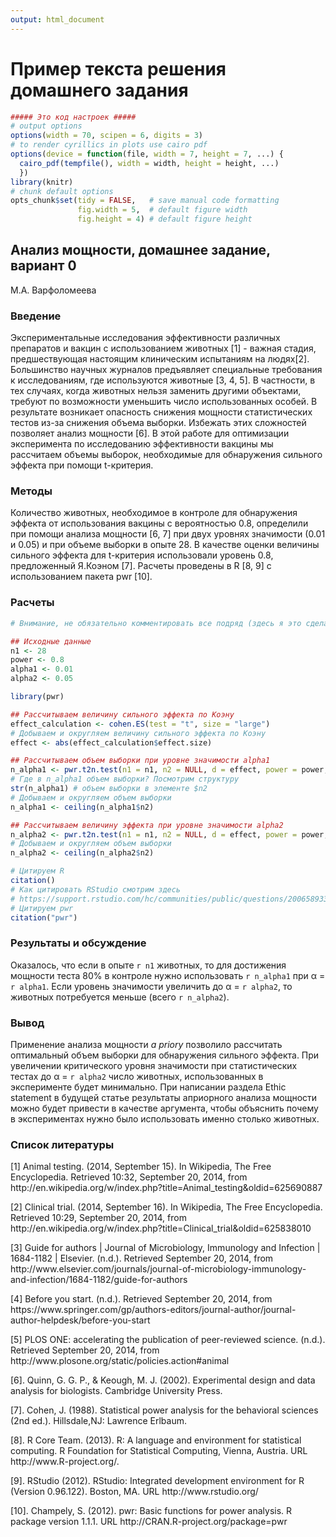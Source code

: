```yaml
---
output: html_document
---
```

# Пример текста решения домашнего задания

```r
##### Это код настроек #####
# output options
options(width = 70, scipen = 6, digits = 3) 
# to render cyrillics in plots use cairo pdf
options(device = function(file, width = 7, height = 7, ...) {
  cairo_pdf(tempfile(), width = width, height = height, ...)
  })
library(knitr)
# chunk default options
opts_chunk$set(tidy = FALSE,   # save manual code formatting
               fig.width = 5,  # default figure width
               fig.height = 4) # default figure height
```

## Анализ мощности, домашнее задание, вариант 0

М.А. Варфоломеева

### Введение

Экспериментальные исследования эффективности различных препаратов и вакцин с использованием животных [1] - важная стадия, предшествующая настоящим клиническим испытаниям на людях[2]. Большинство научных журналов предъявляет специальные требования к исследованиям, где используются животные [3, 4, 5]. В частности, в тех случаях, когда животных нельзя заменить другими объектами, требуют по возможности уменьшить число использованных особей. В результате возникает опасность снижения мощности статистических тестов из-за снижения объема выборки. Избежать этих сложностей позволяет анализ мощности [6].
В этой работе для оптимизации эксперимента по исследованию эффективности вакцины мы рассчитаем объемы выборок, необходимые для обнаружения сильного эффекта при помощи t-критерия.

### Методы

Количество животных, необходимое в контроле для обнаружения эффекта от использования вакцины с вероятностью 0.8, определили при помощи анализа мощности [6, 7] при двух уровнях значимости (0.01 и 0.05) и при объеме выборки  в опыте 28. В качестве оценки величины сильного эффекта для t-критерия использовали уровень 0.8, предложенный Я.Коэном [7]. Расчеты проведены в R [8, 9] с использованием пакета pwr [10].

### Расчеты

```r
# Внимание, не обязательно комментировать все подряд (здесь я это сделала, чтобы вам было легче прочесть код). Но основные шаги лучше откомментировать (здесь отмечены двойным знаком решетки ##) 

## Исходные данные
n1 <- 28
power <- 0.8
alpha1 <- 0.01
alpha2 <- 0.05

library(pwr)

## Рассчитываем величину сильного эффекта по Коэну 
effect_calculation <- cohen.ES(test = "t", size = "large")
# Добываем и округляем величину сильного эффекта по Коэну
effect <- abs(effect_calculation$effect.size)

## Рассчитываем объем выборки при уровне значимости alpha1
n_alpha1 <- pwr.t2n.test(n1 = n1, n2 = NULL, d = effect, power = power, sig.level = alpha1, alternative = "two.sided")
# Где в n_alpha1 объем выборки? Посмотрим структуру
str(n_alpha1) # объем выборки в элементе $n2
# Добываем и округляем объем выборки
n_alpha1 <- ceiling(n_alpha1$n2)

## Рассчитываем величину эффекта при уровне значимости alpha2
n_alpha2 <- pwr.t2n.test(n1 = n1, n2 = NULL, d = effect, power = power, sig.level = alpha2, alternative = "two.sided")
# Добываем и округляем объем выборки
n_alpha2 <- ceiling(n_alpha2$n2)

# Цитируем R
citation()
# Как цитировать RStudio смотрим здесь
# https://support.rstudio.com/hc/communities/public/questions/200658933-How-to-cite-RStudio
# Цитируем pwr
citation("pwr")
```


### Результаты и обсуждение

Оказалось, что если в опыте `r n1` животных, то для достижения мощности теста 80% в контроле нужно использовать `r n_alpha1` при &alpha; = `r alpha1`. Если уровень значимости увеличить до &alpha; = `r alpha2`, то животных потребуется меньше (всего `r n_alpha2`).

### Вывод

Применение анализа мощности _a priory_ позволило рассчитать оптимальный объем выборки для обнаружения сильного эффекта. При увеличении критического уровня значимости при статистических тестах до &alpha; = `r alpha2` число животных, использованных в эксперименте будет минимально. При написании раздела Ethic statement в будущей статье результаты априорного анализа мощности можно будет привести в качестве аргумента, чтобы объяснить почему в экспериментах нужно было использовать именно столько животных. 


### Список литературы

[1] Animal testing. (2014, September 15). In Wikipedia, The Free Encyclopedia. Retrieved 10:32, September 20, 2014, from http://en.wikipedia.org/w/index.php?title=Animal_testing&oldid=625690887

[2] Clinical trial. (2014, September 16). In Wikipedia, The Free Encyclopedia. Retrieved 10:29, September 20, 2014, from http://en.wikipedia.org/w/index.php?title=Clinical_trial&oldid=625838010

[3] Guide for authors | Journal of Microbiology, Immunology and Infection | 1684-1182 | Elsevier. (n.d.). Retrieved September 20, 2014, from http://www.elsevier.com/journals/journal-of-microbiology-immunology-and-infection/1684-1182/guide-for-authors

[4] Before you start. (n.d.). Retrieved September 20, 2014, from https://www.springer.com/gp/authors-editors/journal-author/journal-author-helpdesk/before-you-start

[5] PLOS ONE: accelerating the publication of peer-reviewed science. (n.d.). Retrieved September 20, 2014, from http://www.plosone.org/static/policies.action#animal

[6]. Quinn, G. G. P., & Keough, M. J. (2002). Experimental design and data analysis for biologists. Cambridge University Press.

[7]. Cohen, J. (1988). Statistical power analysis for the behavioral sciences (2nd ed.). Hillsdale,NJ: Lawrence Erlbaum.

[8]. R Core Team. (2013). R: A language and environment for statistical computing. R Foundation for Statistical Computing, Vienna, Austria. URL http://www.R-project.org/.

[9]. RStudio (2012). RStudio: Integrated development environment for R (Version 0.96.122). Boston, MA. URL http://www.rstudio.org/

[10]. Champely, S. (2012). pwr: Basic functions for power analysis. R
  package version 1.1.1. URL http://CRAN.R-project.org/package=pwr
